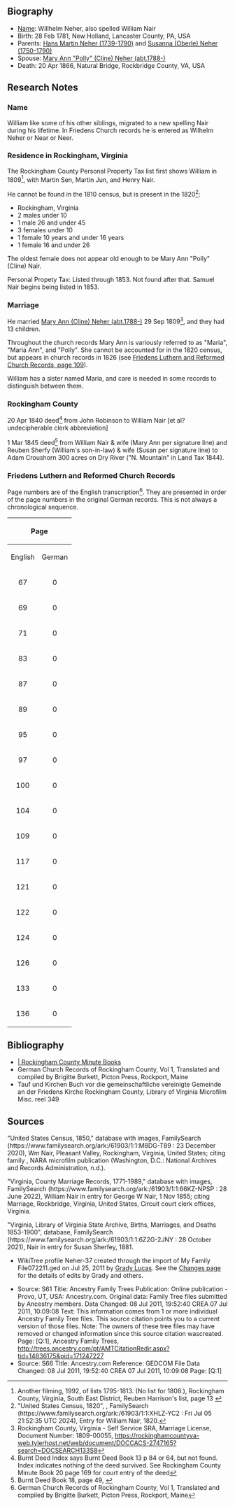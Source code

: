 == Biography ==

* [[#Name|Name]]:  Willhelm Neher, also spelled William Nair
* Birth:  28 Feb 1781{{Citation needed}}, New Holland, Lancaster County, PA, USA{{Citation needed}}
* Parents:  [[Neher-50|Hans Martin Neher (1739-1790)]] and [[Oberle-18|Susanna (Oberle) Neher (1750-1790)]]
* Spouse:  [[Cline-7903|Mary Ann "Polly" (Cline) Neher (abt.1788-)]]
* Death:  20 Apr 1866{{Citation needed}}, Natural Bridge, Rockbridge County, VA, USA{{Citation needed}}

== Research Notes ==

=== Name ===
William like some of his other siblings, migrated to a new spelling Nair during his lifetime.  In Friedens Church records he is entered as Wilhelm Neher or Near or Neer.

=== Residence in Rockingham, Virginia ===
The Rockingham County Personal Property Tax list first shows William in 1809<ref>Another filming, 1992, of lists 1795-1813. (No list for 1808.), Rockingham County, Virginia, South East District, Reuben Harrison's list, page 13 {{FamilySearch Image|3Q9M-CSPG-K359-F}}</ref>, with Martin Sen, Martin Jun, and Henry Nair.

He cannot be found in the 1810 census, but is present in the 1820<ref>"United States Census, 1820", , FamilySearch (https://www.familysearch.org/ark:/61903/1:1:XHLZ-YC2 : Fri Jul 05 21:52:35 UTC 2024), Entry for William Nair, 1820.</ref>:
* Rockingham, Virginia
* 2 males under 10
* 1 male 26 and under 45
* 3 females under 10
* 1 female 10 years and under 16 years
* 1 female 16 and under 26

The oldest female does not appear old enough to be Mary Ann "Polly" (Cline) Nair. 

Personal Propety Tax:  Listed through 1853.  Not found after that.  Samuel Nair begins being listed in 1853.

=== Marriage ===
He married [[Cline-7903|Mary Ann (Cline) Neher (abt.1788-)]] 29 Sep 1809<ref>Rockingham County, Virginia - Self Service SRA, Marriage License, Document Number:  1809-00055, https://rockinghamcountyva-web.tylerhost.net/web/document/DOCCACS-2747165?search=DOCSEARCH133S8</ref>, and they had 13 children.

Throughout the church records Mary Ann is variously referred to as "Maria", "Maria Ann", and "Polly".  She cannot be accounted for in the 1820 census, but appears in church records in 1826 (see [[#Friedens_Luthern_and_Reformed_Church_Records|Friedens Luthern and Reformed Church Records, page 109]]).

William has a sister named Maria, and care is needed in some records to distinguish between them.

=== Rockingham County ===
20 Apr 1840 deed<ref>Burnt Deed Index says Burnt Deed Book 13 p 84 or 64, but not found.  Index indicates nothing of the deed survived.  See Rockingham County Minute Book 20 page 169 for court entry of the deed</ref> from John Robinson to William Nair [et al? undecipherable clerk abbreviation]

1 Mar 1845 deed<ref>Burnt Deed Book 18, page 49, {{FamilySearch Image|3Q9M-CSYX-VDLH}}</ref> from William Nair & wife (Mary Ann per signature line) and Reuben Sherfy (William's son-in-law) & wife (Susan per signature line) to Adam Croushorn 300 acres on Dry River ("N. Mountain" in Land Tax 1844).

=== Friedens Luthern and Reformed Church Records ===
Page numbers are of the English transcription<ref>German Church Records of Rockingham County, Vol 1, Translated and compiled by Brigitte Burkett, Picton Press, Rockport, Maine</ref>.  They are presented in order of the page numbers in the original German records.  This is not always a chronological sequence.
{|
! colspan=2 | Page !! rowspan=2 | Entry
|-
! English !! German 
|-
| align=center | 67 || align=center | 0 || "Wilhelm Nehr & Maria:  Elisabeth b 5 Dec 1811, bp 29 Jun 1812. Sp. the parents"
|-
| align=center | 69 || align=center | 0 || "Wilhelm Nehr & wife Susanna [b] 21 Jan [1813], bp 16 May 1813, Sp. Wilhelm Nehr[?]"
|-
| align=center | 71 || align=center | 0 || "Wilhelm Nehr & Maria:  Chadarina b 28 Jan 1814, bp 20 Mar 1814. Sp. Wil. Nehr & wife"
|-
| align=center | 83 || align=center | 0 || "Wilh. Nehr & Polly:  Petrus b 12 Mar 1819, bp 18 Jul 1819. Sp. the parents"
|-
| align=center | 87 || align=center | 0 || "Willhelm Nehr & Polly:  Samuel b 11 Aug 1820, bp 19 Nov 1820.  Sp. the parents"
|-
| align=center | 89 || align=center | 0 || "Willhelm Nehr & Polly:  Willhelm b 18 Feb 1822, bp 21 Apr 1822.  Sp. the parents"
|-
| align=center | 95 || align=center | 0 || "Willhelm Near & Polley:  George b 14 Dec 1823, bp 16 May 1824.  Sp. the parents"
|-
| align=center | 97 || align=center | 0 || Communicants 15 Sep 1805:  "Willhelm Neer"; also "Maria Rautebusch", "Martin Neer", "Sus. Neer"
|-
| align=center | 100 || align=center | 0 || Communicants 17 April 1808:  "Willh. Neer"; also "Mart. Neer"
|-
| align=center | 104 || align=center | 0 || Communicants 15 September 1822:  "Wm. Near"; also "Mart. Near"
|-
| align=center | 109 || align=center | 0 || "Willhelm Nehr & Maria Ann:  Joe Harrisson b 9 Feb 1826, bp 16 Apr 1826.  Sp. the parents"
|-
| align=center | 117 || align=center | 0 || Communicants 7 May 1801:  "Willh. Neer"; also "Mart. Neer", "Sus. Neer" 
|-
| align=center | 121 || align=center | 0 || Communicants 16 Jun 1811:  "Will. Nehr"
|-
| align=center | 122 || align=center | 0 || Communicants September 1812:  "Will. Neer"; also "Joh. Klein", "Elies. Neer", "Elies. Klein", "Maria Rautebusch"
|-
| align=center | 124 || align=center | 0 || Communicants 19 September 1813:  "Willh. Nehr"; also "Mart. Neher", "Joh. Klein"
|-
| align=center | 126 || align=center | 0 || Communicants 12 Jun 1814: "Willh. Nehr"; also "Mart. Nehr", "Joh. Klein", "Martin Nehr", "Susanna Nehr", "Maria Rautebusch", 
"Polly Nehr", "Maria Nehr" (This was a confirmation service)
|-
| align=center | 133 || align=center | 0 || Communicants 21 September [1817]:  "Willh. Neer"; also "Mart. Neer"
|-
| align=center | 136 || align=center | 0 || Communicants 19 September [1818]:  "Wilh. Near"; also "Mart. Near"
|}
== Bibliography ==
* [https://www.rockinghamcountyva.gov/667/Minute-Books | Rockingham County Minute Books]
* German Church Records of Rockingham County, Vol 1, Translated and compiled by Brigitte Burkett, Picton Press, Rockport, Maine
* Tauf und Kirchen Buch vor die gemeinschaftliche vereinigte Gemeinde an der Friedens Kirche Rockingham County, Library of Virginia Microfilm Misc. reel 349

== Sources ==
<references />

"United States Census, 1850," database with images, FamilySearch (https://www.familysearch.org/ark:/61903/1:1:M8DG-T89 : 23 December 2020), Wm Nair, Pleasant Valley, Rockingham, Virginia, United States; citing family , NARA microfilm publication  (Washington, D.C.: National Archives and Records Administration, n.d.).

"Virginia, County Marriage Records, 1771-1989," database with images, FamilySearch (https://www.familysearch.org/ark:/61903/1:1:66KZ-NPSP : 28 June 2022), William Nair in entry for George W Nair, 1 Nov 1855; citing Marriage, Rockbridge, Virginia, United States, Circuit court clerk offices, Virginia.

"Virginia, Library of Virginia State Archive, Births, Marriages, and Deaths 1853-1900", database, FamilySearch (https://www.familysearch.org/ark:/61903/1:1:6Z2G-2JNY : 28 October 2021), Nair in entry for Susan Sherfey, 1881.

* WikiTree profile Neher-37 created through the import of My Family File072211.ged on Jul 25, 2011 by [[Lucas-638 | Grady Lucas]]. See the [http://www.wikitree.com/index.php?title=Special:NetworkFeed&who=Neher-37 Changes page] for the details of edits by Grady and others.

* Source: <span id='S61'>S61</span> Title:  Ancestry Family Trees Publication:  Online publication - Provo, UT, USA: Ancestry.com.  Original data:  Family Tree files submitted by Ancestry members. Data Changed:  08 Jul 2011, 19:52:40 CREA 07 Jul 2011, 10:09:08 Text:  This information comes from 1 or more individual Ancestry Family Tree files. This source citation points you to a current version of those files.  Note:  The owners of these tree files may have removed or changed information since this source citation wascreated.   Page:  [Q:1], Ancestry Family Trees, http://trees.ancestry.com/pt/AMTCitationRedir.aspx?tid=14836175&pid=171247227 
* Source: <span id='S66'>S66</span> Title:  Ancestry.com Reference:  GEDCOM File Data Changed:  08 Jul 2011, 19:52:40 CREA 07 Jul 2011, 10:09:08   Page:  [Q:1] 
